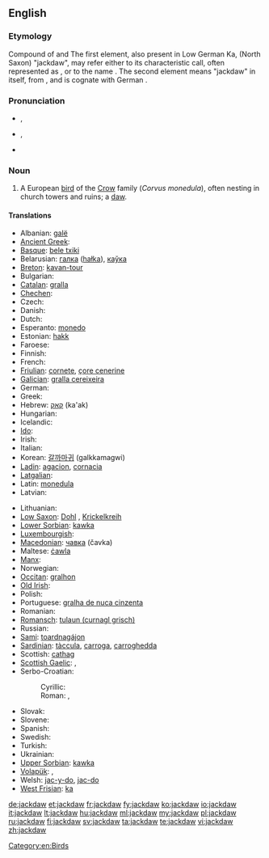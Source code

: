 ==English==
{{wikipedia}}

===Etymology===
Compound of {{term|jack}} and {{term|daw}} The first element, also present in Low German Ka{{term|Kajak|jak|lang=nds}}, (North Saxon) {{term|Jöker|lang=nds}} "jackdaw", may refer either to its characteristic call, often represented as {{term|tchak-tchak}}, or to the name {{term|Jack}}. The second element means "jackdaw" in itself, from {{etyl|ang}} {{term|dawe|dāƿe|lang=ang}}, and is cognate with German {{term|Dohle|lang=de}}.

===Pronunciation===
* {{a|UK}} {{IPA|/ˈdʒækˌdɔː/}}, {{SAMPA|/"dZ{k%dO:/}}
* {{a|GenAM}} {{IPA|/ˈdʒækˌdɔ/}}, {{SAMPA|/"dZ{k%dO/}}
* {{hyphenation|jack|daw}}

===Noun===
{{en-noun}}

# A European [[bird]] of the [[Crow]] family (''Corvus monedula''), often nesting in church towers and ruins; a [[daw]].
<!-- modified Webster 1913 definition -->

====Translations====
{{trans-top|Corvus monedula}}
* Albanian: [[galë]] {{f}}
* [[Ancient Greek]]: {{tø|grc|κολοιός|tr=koloios|sc=polytonic}}
* [[Basque]]: [[bele txiki]]
* Belarusian: [[галка]] ([[hałka]]), [[каўка]]
* [[Breton]]: [[kavan-tour]]
* Bulgarian: {{t+|bg|чавка|tr=čavka}}
* [[Catalan]]: [[gralla]]
* [[Chechen]]: {{tø|ce|човка}}
* Czech: {{t-|cs|kavka|f}}
* Danish: {{t+|da|allike|c}}
* Dutch: {{t+|nl|kauw|m}}
* Esperanto: [[monedo]]
* Estonian: [[hakk]]
* Faroese: {{t-|fo|rókur|xs=Faroese}}
* Finnish: {{t+|fi|naakka}}
* French: {{t+|fr|choucas|m}}
* [[Friulian]]: [[cornete]], [[çore cenerine]]
* [[Galician]]: [[gralla cereixeira]]
* German: {{t+|de|Dohle|f}}
* Greek: {{t|el|κάργια|tr=kárgia}}
* Hebrew: [[קאק]] (ka'ak)
* Hungarian: {{t+|hu|csóka}}
* Icelandic: {{t+|is|dvergkráka|f}}
* [[Ido]]: {{t+|io|chuvo|xs=Ido}}
* Irish: {{t-|ga|cág|m|xs=Irish}}
* Italian: {{t+|it|taccola}}
* Korean: [[갈까마귀]] (galkkamagwi)
* [[Ladin]]: [[agacion]], [[cornacia]]
* [[Latgalian]]: {{tø|ltg|čāguons|m}}
* Latin: [[monedula]] {{f}}
* Latvian: {{t+|lv|kovārnis|xs=Latvian}}
{{trans-mid}}
* Lithuanian: {{t+|lt|kuosa|xs=Lithuanian}}
* [[Low Saxon]]: [[Dohl]] {{f}}, [[Krickelkreih]] {{f}}
* [[Lower Sorbian]]: [[kawka]] {{f}}
* [[Luxembourgish]]: {{t|lb|Steekueb|m}}
* [[Macedonian]]: [[чавка#Macedonian|чавка]] (čavka) {{f}}
* Maltese: [[ċawla]]
* [[Manx]]: {{t|gv|caaig doo-chassagh|m}}
* Norwegian: {{t|no|kaie}}
* [[Occitan]]: [[gralhon]]
* [[Old Irish]]: {{tø|sga|caóc|f}}
* Polish: {{t+|pl|kawka|f}}
* Portuguese: [[gralha de nuca cinzenta]]
* Romanian: {{t-|ro|cioacă|f}}
* [[Romansch]]: [[tulaun (curnagl grisch)]]
* Russian: {{t+|ru|галка|f|tr=galka}}
* [[Sami]]: [[toardnagájon]]
* [[Sardinian]]: [[tàccula]], [[carroga]], [[carroghedda]]
* Scottish: [[cathag]]
* [[Scottish Gaelic]]: {{t|gd|cadhag|f}}, {{t|gd|cathag|f}}
* Serbo-Croatian:
*: Cyrillic: {{t-|sh|чавка|f}}
*: Roman: {{t|sh|čavka|f}}, {{t|sh|čavče|f}} {{qualifier|diminutive form}}
* Slovak: {{t-|sk|kavka|f}}
* Slovene: {{t+|sl|kavka|f}}
* Spanish: {{t-|es|grajilla|f}}
* Swedish: {{t+|sv|kaja}}
* Turkish: {{t+|tr|küçük karga}}
* Ukrainian: {{t+|uk|галка|f|tr=halka|xs=Ukrainian}}
* [[Upper Sorbian]]: [[kawka]] {{f}}
* [[Volapük]]: {{qualifier|male or female}} {{t|vo|glügakrov}}, {{qualifier|offspring, young}} {{t|vo|glügakrovül}}
* Welsh: [[jac-y-do]], [[jac-do]]
* [[West Frisian]]: [[ka]]
{{trans-bottom}}

[[Category:en:Birds]]

[[de:jackdaw]]
[[et:jackdaw]]
[[fr:jackdaw]]
[[fy:jackdaw]]
[[ko:jackdaw]]
[[io:jackdaw]]
[[it:jackdaw]]
[[lt:jackdaw]]
[[hu:jackdaw]]
[[ml:jackdaw]]
[[my:jackdaw]]
[[pl:jackdaw]]
[[ru:jackdaw]]
[[fi:jackdaw]]
[[sv:jackdaw]]
[[ta:jackdaw]]
[[te:jackdaw]]
[[vi:jackdaw]]
[[zh:jackdaw]]